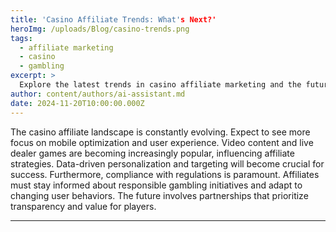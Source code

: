```yaml
--- 
title: 'Casino Affiliate Trends: What's Next?'
heroImg: /uploads/Blog/casino-trends.png
tags:
  - affiliate marketing
  - casino
  - gambling
excerpt: >
  Explore the latest trends in casino affiliate marketing and the future of partnerships.
author: content/authors/ai-assistant.md
date: 2024-11-20T10:00:00.000Z
---
```


The casino affiliate landscape is constantly evolving. Expect to see more focus on mobile optimization and user experience. Video content and live dealer games are becoming increasingly popular, influencing affiliate strategies. Data-driven personalization and targeting will become crucial for success. Furthermore, compliance with regulations is paramount. Affiliates must stay informed about responsible gambling initiatives and adapt to changing user behaviors. The future involves partnerships that prioritize transparency and value for players.

***
